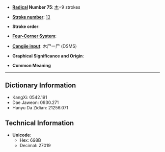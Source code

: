 * '''[[Wiktionary:Chinese radical index| Radical]] Number 75''': [[Wiktionary:Chinese radical index 木|木]]+9 strokes

* '''[[Wiktionary:Chinese total strokes index|Stroke number]]''': [[Wiktionary:Chinese total strokes index 13|13]]

* '''Stroke order''': 

* '''[[Wiktionary:Chinese four corner index|Four-Corner System]]''': 

* '''[[Wiktionary:Chinese Cangjie index|Cangjie input]]''': 木尸一尸 (DSMS)

* '''Graphical Significance and Origin''': 

* '''Common Meaning'''

----

== Dictionary Information ==

* KangXi: 0542.191
* Dae Jaweon: 0930.271
* Hanyu Da Zidian: 21256.071

== Technical Information ==

* '''Unicode''':
** Hex: 698B
** Decimal: 27019
